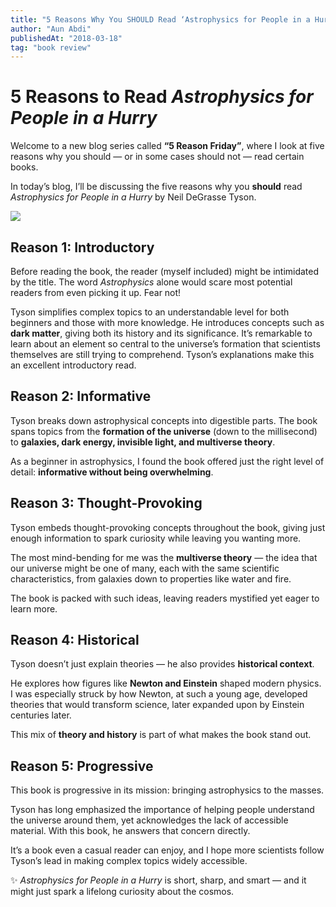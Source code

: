 ```yaml
---
title: "5 Reasons Why You SHOULD Read ‘Astrophysics for People in a Hurry’"
author: "Aun Abdi"
publishedAt: "2018-03-18"
tag: "book review"
---
```


# 5 Reasons to Read *Astrophysics for People in a Hurry*

Welcome to a new blog series called **“5 Reason Friday”**, where I look at five reasons why you should — or in some cases should not — read certain books.

In today’s blog, I’ll be discussing the five reasons why you **should** read *Astrophysics for People in a Hurry* by Neil DeGrasse Tyson.

![](/images/blog/5-reasons-afpiah.jpg)

## Reason 1: Introductory

Before reading the book, the reader (myself included) might be intimidated by the title. The word *Astrophysics* alone would scare most potential readers from even picking it up. Fear not!

Tyson simplifies complex topics to an understandable level for both beginners and those with more knowledge. He introduces concepts such as **dark matter**, giving both its history and its significance. It’s remarkable to learn about an element so central to the universe’s formation that scientists themselves are still trying to comprehend. Tyson’s explanations make this an excellent introductory read.

## Reason 2: Informative

Tyson breaks down astrophysical concepts into digestible parts. The book spans topics from the **formation of the universe** (down to the millisecond) to **galaxies, dark energy, invisible light, and multiverse theory**.

As a beginner in astrophysics, I found the book offered just the right level of detail: **informative without being overwhelming**.

## Reason 3: Thought-Provoking

Tyson embeds thought-provoking concepts throughout the book, giving just enough information to spark curiosity while leaving you wanting more.

The most mind-bending for me was the **multiverse theory** — the idea that our universe might be one of many, each with the same scientific characteristics, from galaxies down to properties like water and fire.

The book is packed with such ideas, leaving readers mystified yet eager to learn more.

## Reason 4: Historical

Tyson doesn’t just explain theories — he also provides **historical context**.

He explores how figures like **Newton and Einstein** shaped modern physics. I was especially struck by how Newton, at such a young age, developed theories that would transform science, later expanded upon by Einstein centuries later.

This mix of **theory and history** is part of what makes the book stand out.

## Reason 5: Progressive

This book is progressive in its mission: bringing astrophysics to the masses.

Tyson has long emphasized the importance of helping people understand the universe around them, yet acknowledges the lack of accessible material. With this book, he answers that concern directly.

It’s a book even a casual reader can enjoy, and I hope more scientists follow Tyson’s lead in making complex topics widely accessible.

✨ *Astrophysics for People in a Hurry* is short, sharp, and smart — and it might just spark a lifelong curiosity about the cosmos.